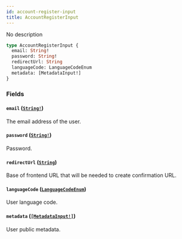 ```yaml
---
id: account-register-input
title: AccountRegisterInput
---
```


No description

```graphql
type AccountRegisterInput {
  email: String!
  password: String!
  redirectUrl: String
  languageCode: LanguageCodeEnum
  metadata: [MetadataInput!]
}
```

### Fields

#### `email` ([`String!`](/developer/api-reference/scalars/string.mdx))

The email address of the user.

#### `password` ([`String!`](/developer/api-reference/scalars/string.mdx))

Password.

#### `redirectUrl` ([`String`](/developer/api-reference/scalars/string.mdx))

Base of frontend URL that will be needed to create confirmation URL.

#### `languageCode` ([`LanguageCodeEnum`](/developer/api-reference/enums/language-code-enum.mdx))

User language code.

#### `metadata` ([`[MetadataInput!]`](/developer/api-reference/inputs/metadata-input.mdx))

User public metadata.
